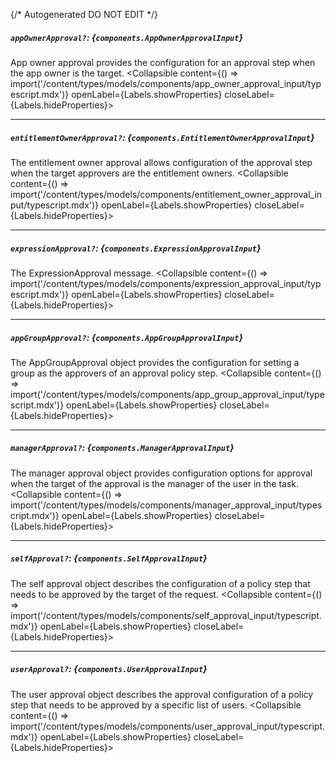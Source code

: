 {/* Autogenerated DO NOT EDIT  */}

##### `appOwnerApproval?`: *{`components.AppOwnerApprovalInput`}*
App owner approval provides the configuration for an approval step when the app owner is the target.
<Collapsible content={() => import('/content/types/models/components/app_owner_approval_input/typescript.mdx')} openLabel={Labels.showProperties} closeLabel={Labels.hideProperties}>
</Collapsible>

---
##### `entitlementOwnerApproval?`: *{`components.EntitlementOwnerApprovalInput`}*
The entitlement owner approval allows configuration of the approval step when the target approvers are the entitlement owners.
<Collapsible content={() => import('/content/types/models/components/entitlement_owner_approval_input/typescript.mdx')} openLabel={Labels.showProperties} closeLabel={Labels.hideProperties}>
</Collapsible>

---
##### `expressionApproval?`: *{`components.ExpressionApprovalInput`}*
The ExpressionApproval message.
<Collapsible content={() => import('/content/types/models/components/expression_approval_input/typescript.mdx')} openLabel={Labels.showProperties} closeLabel={Labels.hideProperties}>
</Collapsible>

---
##### `appGroupApproval?`: *{`components.AppGroupApprovalInput`}*
The AppGroupApproval object provides the configuration for setting a group as the approvers of an approval policy step.
<Collapsible content={() => import('/content/types/models/components/app_group_approval_input/typescript.mdx')} openLabel={Labels.showProperties} closeLabel={Labels.hideProperties}>
</Collapsible>

---
##### `managerApproval?`: *{`components.ManagerApprovalInput`}*
The manager approval object provides configuration options for approval when the target of the approval is the manager of the user in the task.
<Collapsible content={() => import('/content/types/models/components/manager_approval_input/typescript.mdx')} openLabel={Labels.showProperties} closeLabel={Labels.hideProperties}>
</Collapsible>

---
##### `selfApproval?`: *{`components.SelfApprovalInput`}*
The self approval object describes the configuration of a policy step that needs to be approved by the target of the request.
<Collapsible content={() => import('/content/types/models/components/self_approval_input/typescript.mdx')} openLabel={Labels.showProperties} closeLabel={Labels.hideProperties}>
</Collapsible>

---
##### `userApproval?`: *{`components.UserApprovalInput`}*
The user approval object describes the approval configuration of a policy step that needs to be approved by a specific list of users.
<Collapsible content={() => import('/content/types/models/components/user_approval_input/typescript.mdx')} openLabel={Labels.showProperties} closeLabel={Labels.hideProperties}>
</Collapsible>


